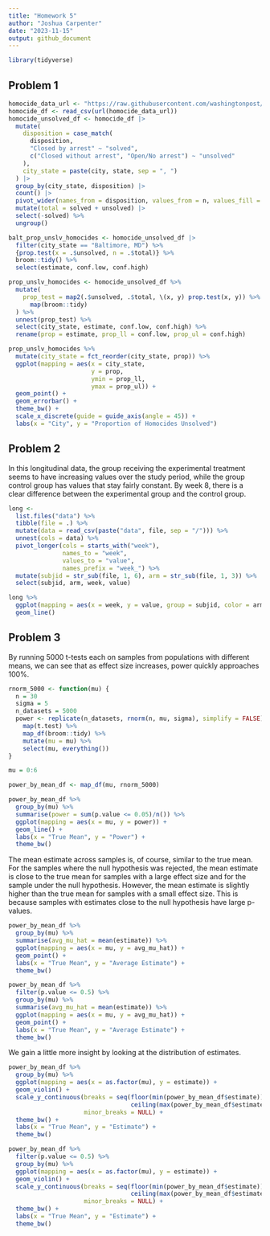 ```yaml
---
title: "Homework 5"
author: "Joshua Carpenter"
date: "2023-11-15"
output: github_document
---
```


```r
library(tidyverse)
```

## Problem 1
```r
homocide_data_url <- "https://raw.githubusercontent.com/washingtonpost/data-homicides/master/homicide-data.csv"
homocide_df <- read_csv(url(homocide_data_url))
homocide_unsolved_df <- homocide_df |> 
  mutate(
    disposition = case_match(
      disposition,
      "Closed by arrest" ~ "solved",
      c("Closed without arrest", "Open/No arrest") ~ "unsolved"
    ), 
    city_state = paste(city, state, sep = ", ")
  ) |> 
  group_by(city_state, disposition) |> 
  count() |> 
  pivot_wider(names_from = disposition, values_from = n, values_fill = 0) |> 
  mutate(total = solved + unsolved) |> 
  select(-solved) %>%
  ungroup()

balt_prop_unslv_homocides <- homocide_unsolved_df |> 
  filter(city_state == "Baltimore, MD") %>% 
  {prop.test(x = .$unsolved, n = .$total)} %>%
  broom::tidy() %>%
  select(estimate, conf.low, conf.high)

prop_unslv_homocides <- homocide_unsolved_df %>%
  mutate(
    prop_test = map2(.$unsolved, .$total, \(x, y) prop.test(x, y)) %>%
      map(broom::tidy)
  ) %>%
  unnest(prop_test) %>%
  select(city_state, estimate, conf.low, conf.high) %>%
  rename(prop = estimate, prop_ll = conf.low, prop_ul = conf.high)

prop_unslv_homocides %>%
  mutate(city_state = fct_reorder(city_state, prop)) %>%
  ggplot(mapping = aes(x = city_state, 
                       y = prop, 
                       ymin = prop_ll, 
                       ymax = prop_ul)) +
  geom_point() +
  geom_errorbar() +
  theme_bw() +
  scale_x_discrete(guide = guide_axis(angle = 45)) +
  labs(x = "City", y = "Proportion of Homocides Unsolved")
```

## Problem 2
In this longitudinal data, the group receiving the experimental treatment seems to have increasing values over the study period, while the group control group has values that stay fairly constant. By week 8, there is a clear difference between the experimental group and the control group.
```r
long <- 
  list.files("data") %>%
  tibble(file = .) %>%
  mutate(data = read_csv(paste("data", file, sep = "/"))) %>%
  unnest(cols = data) %>%
  pivot_longer(cols = starts_with("week"), 
               names_to = "week", 
               values_to = "value",
               names_prefix = "week_") %>%
  mutate(subjid = str_sub(file, 1, 6), arm = str_sub(file, 1, 3)) %>%
  select(subjid, arm, week, value)

long %>%
  ggplot(mapping = aes(x = week, y = value, group = subjid, color = arm)) +
  geom_line()
```

## Problem 3
By running 5000 t-tests each on samples from populations with different means, we can see that as effect size increases, power quickly approaches 100%.
```r
rnorm_5000 <- function(mu) {
  n = 30
  sigma = 5
  n_datasets = 5000
  power <- replicate(n_datasets, rnorm(n, mu, sigma), simplify = FALSE) %>%
    map(t.test) %>%
    map_df(broom::tidy) %>%
    mutate(mu = mu) %>%
    select(mu, everything())
}

mu = 0:6

power_by_mean_df <- map_df(mu, rnorm_5000)

power_by_mean_df %>%
  group_by(mu) %>%
  summarise(power = sum(p.value <= 0.05)/n()) %>%
  ggplot(mapping = aes(x = mu, y = power)) +
  geom_line() +
  labs(x = "True Mean", y = "Power") +
  theme_bw()
```

The mean estimate across samples is, of course, similar to the true mean. For the samples where the null hypothesis was rejected, the mean estimate is close to the true mean for samples with a large effect size and for the sample under the null hypothesis. However, the mean estimate is slightly higher than the true mean for samples with a small effect size. This is because samples with estimates close to the null hypothesis have large p-values.
```r
power_by_mean_df %>%
  group_by(mu) %>%
  summarise(avg_mu_hat = mean(estimate)) %>%
  ggplot(mapping = aes(x = mu, y = avg_mu_hat)) +
  geom_point() +
  labs(x = "True Mean", y = "Average Estimate") +
  theme_bw()

power_by_mean_df %>%
  filter(p.value <= 0.5) %>%
  group_by(mu) %>%
  summarise(avg_mu_hat = mean(estimate)) %>%
  ggplot(mapping = aes(x = mu, y = avg_mu_hat)) +
  geom_point() +
  labs(x = "True Mean", y = "Average Estimate") +
  theme_bw()
```

We gain a little more insight by looking at the distribution of estimates.
```r
power_by_mean_df %>%
  group_by(mu) %>%
  ggplot(mapping = aes(x = as.factor(mu), y = estimate)) +
  geom_violin() +
  scale_y_continuous(breaks = seq(floor(min(power_by_mean_df$estimate)),
                                  ceiling(max(power_by_mean_df$estimate))),
                     minor_breaks = NULL) +
  theme_bw() +
  labs(x = "True Mean", y = "Estimate") +
  theme_bw()

power_by_mean_df %>%
  filter(p.value <= 0.5) %>%
  group_by(mu) %>%
  ggplot(mapping = aes(x = as.factor(mu), y = estimate)) +
  geom_violin() +
  scale_y_continuous(breaks = seq(floor(min(power_by_mean_df$estimate)),
                                  ceiling(max(power_by_mean_df$estimate))),
                     minor_breaks = NULL) +
  theme_bw() +
  labs(x = "True Mean", y = "Estimate") +
  theme_bw()
```

